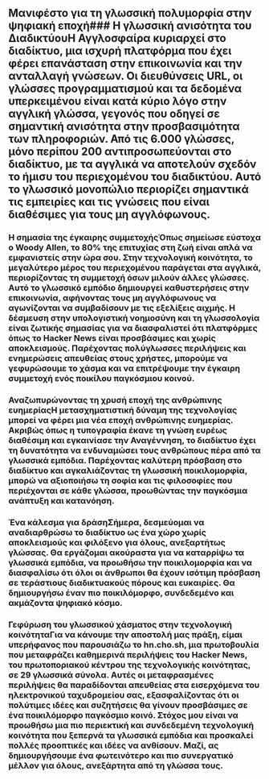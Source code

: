 
<Steps>

## Μανιφέστο για τη γλωσσική πολυμορφία στην ψηφιακή εποχή### Η γλωσσική ανισότητα του ΔιαδικτύουΗ Αγγλοσφαίρα κυριαρχεί στο διαδίκτυο, μια ισχυρή πλατφόρμα που έχει φέρει επανάσταση στην επικοινωνία και την ανταλλαγή γνώσεων. Οι διευθύνσεις URL, οι γλώσσες προγραμματισμού και τα δεδομένα υπερκειμένου είναι κατά κύριο λόγο στην αγγλική γλώσσα, γεγονός που οδηγεί σε σημαντική ανισότητα στην προσβασιμότητα των πληροφοριών. Από τις 6.000 γλώσσες, μόνο περίπου 200 αντιπροσωπεύονται στο διαδίκτυο, με τα αγγλικά να αποτελούν σχεδόν το ήμισυ του περιεχομένου του διαδικτύου. Αυτό το γλωσσικό μονοπώλιο περιορίζει σημαντικά τις εμπειρίες και τις γνώσεις που είναι διαθέσιμες για τους μη αγγλόφωνους.

### Η σημασία της έγκαιρης συμμετοχήςΌπως σημείωσε εύστοχα ο Woody Allen, το 80% της επιτυχίας στη ζωή είναι απλά να εμφανιστείς στην ώρα σου. Στην τεχνολογική κοινότητα, το μεγαλύτερο μέρος του περιεχομένου παράγεται στα αγγλικά, περιορίζοντας τη συμμετοχή όσων μιλούν άλλες γλώσσες. Αυτό το γλωσσικό εμπόδιο δημιουργεί καθυστερήσεις στην επικοινωνία, αφήνοντας τους μη αγγλόφωνους να αγωνίζονται να συμβαδίσουν με τις εξελίξεις αιχμής. Η δέσμευση στην υπολογιστική νοημοσύνη και τη γλωσσολογία είναι ζωτικής σημασίας για να διασφαλιστεί ότι πλατφόρμες όπως το Hacker News είναι προσβάσιμες και χωρίς αποκλεισμούς. Παρέχοντας πολύγλωσσες περιλήψεις και ενημερώσεις απευθείας στους χρήστες, μπορούμε να γεφυρώσουμε το χάσμα και να επιτρέψουμε την έγκαιρη συμμετοχή ενός ποικίλου παγκόσμιου κοινού.

### Αναζωπυρώνοντας τη χρυσή εποχή της ανθρώπινης ευημερίαςΗ μετασχηματιστική δύναμη της τεχνολογίας μπορεί να φέρει μια νέα εποχή ανθρώπινης ευημερίας. Ακριβώς όπως η τυπογραφία έκανε τη γνώση ευρέως διαθέσιμη και εγκαινίασε την Αναγέννηση, το διαδίκτυο έχει τη δυνατότητα να ενδυναμώσει τους ανθρώπους πέρα από τα γλωσσικά εμπόδια. Παρέχοντας καλύτερη πρόσβαση στο διαδίκτυο και αγκαλιάζοντας τη γλωσσική ποικιλομορφία, μπορώ να αξιοποιήσω τη σοφία και τις φιλοσοφίες που περιέχονται σε κάθε γλώσσα, προωθώντας την παγκόσμια ανάπτυξη και κατανόηση.

### Ένα κάλεσμα για δράσηΣήμερα, δεσμεύομαι να αναδιαρθρώσω το διαδίκτυο ως ένα χώρο χωρίς αποκλεισμούς και φιλόξενο για όλους, ανεξαρτήτως γλώσσας. Θα εργάζομαι ακούραστα για να καταρρίψω τα γλωσσικά εμπόδια, να προωθήσω την ποικιλομορφία και να διασφαλίσω ότι όλοι οι άνθρωποι θα έχουν ισότιμη πρόσβαση σε τεράστιους διαδικτυακούς πόρους και ευκαιρίες. Θα δημιουργήσω έναν πιο ποικιλόμορφο, συνδεδεμένο και ακμάζοντα ψηφιακό κόσμο.

### Γεφύρωση του γλωσσικού χάσματος στην τεχνολογική κοινότηταΓια να κάνουμε την αποστολή μας πράξη, είμαι υπερήφανος που παρουσιάζω το hn.cho.sh, μια πρωτοβουλία που μεταφράζει καθημερινά περιλήψεις του Hacker News, του πρωτοποριακού κέντρου της τεχνολογικής κοινότητας, σε 29 γλωσσικά σύνολα. Αυτές οι μεταφρασμένες περιλήψεις θα παραδίδονται απευθείας στα εισερχόμενα του ηλεκτρονικού ταχυδρομείου σας, εξασφαλίζοντας ότι οι πολύτιμες ιδέες και συζητήσεις θα γίνουν προσβάσιμες σε ένα ποικιλόμορφο παγκόσμιο κοινό. Στόχος μου είναι να προωθήσω μια πιο περιεκτική και συνδεδεμένη τεχνολογική κοινότητα που ξεπερνά τα γλωσσικά εμπόδια και προσκαλεί πολλές προοπτικές και ιδέες να ανθίσουν. Μαζί, ας δημιουργήσουμε ένα φωτεινότερο και πιο συνεργατικό μέλλον για όλους, ανεξάρτητα από τη γλώσσα τους.

</Steps>
